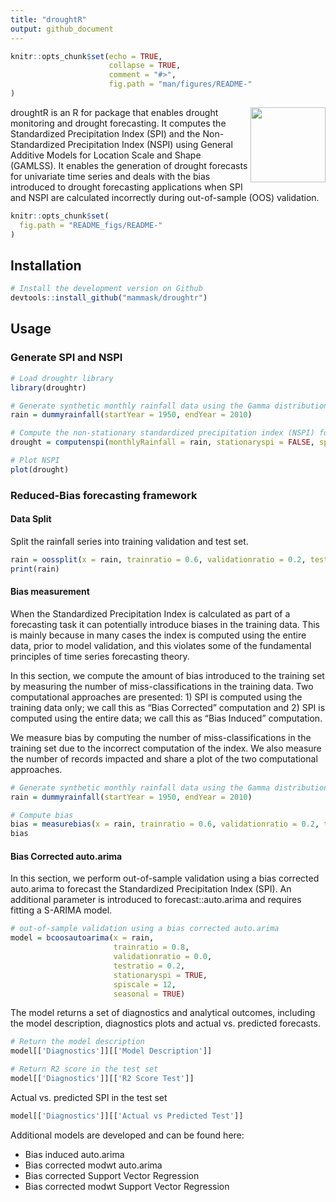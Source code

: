 ```yaml
---
title: "droughtR"
output: github_document
---
```


```r
knitr::opts_chunk$set(echo = TRUE,
                      collapse = TRUE,
                      comment = "#>",
                      fig.path = "man/figures/README-"
)
```

<img src="https://raw.githubusercontent.com/mammask/droughtr/main/man/figures/droughtR.png" align = "right" width = 120/>

droughtR is an R for package that enables drought monitoring and drought forecasting. It computes the Standardized Precipitation Index (SPI) and the Non-Standardized Precipitation Index (NSPI) using General Additive Models for Location Scale and Shape (GAMLSS). It enables the generation of drought forecasts for univariate time series and deals with the bias introduced to drought forecasting applications when SPI and NSPI are calculated incorrectly during out-of-sample (OOS) validation.

```r
knitr::opts_chunk$set(
  fig.path = "README_figs/README-"
)
```

## Installation

```r
# Install the development version on Github
devtools::install_github("mammask/droughtr")
```

## Usage

### Generate SPI and NSPI

```r
# Load droughtr library
library(droughtr)

# Generate synthetic monthly rainfall data using the Gamma distribution
rain = dummyrainfall(startYear = 1950, endYear = 2010)

# Compute the non-stationary standardized precipitation index (NSPI) for scale 12 using GAMLSS
drought = computenspi(monthlyRainfall = rain, stationaryspi = FALSE, spiScale = 12)

# Plot NSPI
plot(drought)
```

### Reduced-Bias forecasting framework

#### Data Split

Split the rainfall series into training validation and test set.

```r
rain = oossplit(x = rain, trainratio = 0.6, validationratio = 0.2, testratio = 0.2)
print(rain)
```

#### Bias measurement

When the Standardized Precipitation Index is calculated as part of a forecasting task it can potentially introduce biases in the training data. This is mainly because in many cases the index is computed using the entire data, prior to model validation, and this violates some of the fundamental principles of time series forecasting theory.

In this section, we compute the amount of bias introduced to the training set by measuring the number of miss-classifications in the training data. Two computational approaches are presented: 1) SPI is computed using the training data only; we call this as "Bias Corrected" computation and 2) SPI is computed using the entire data; we call this as "Bias Induced" computation. 

We measure bias by computing the number of miss-classifications in the training set due to the incorrect computation of the index. We also measure the number of records impacted and share a plot of the two computational approaches.

```r
# Generate synthetic monthly rainfall data using the Gamma distribution
rain = dummyrainfall(startYear = 1950, endYear = 2010)

# Compute bias
bias = measurebias(x = rain, trainratio = 0.6, validationratio = 0.2, testratio = 0.2, stationaryspi = TRUE, spiscale = 12)
bias
```

#### Bias Corrected auto.arima

In this section, we perform out-of-sample validation using a bias corrected auto.arima to forecast the Standardized Precipitation Index (SPI). An additional parameter is introduced to forecast::auto.arima and requires fitting a S-ARIMA model.

```r
# out-of-sample validation using a bias corrected auto.arima
model = bcoosautoarima(x = rain,
                       trainratio = 0.8,
                       validationratio = 0.0,
                       testratio = 0.2,
                       stationaryspi = TRUE,
                       spiscale = 12,
                       seasonal = TRUE)
```

The model returns a set of diagnostics and analytical outcomes, including the model description, diagnostics plots and actual vs. predicted forecasts.

```r
# Return the model description
model[['Diagnostics']][['Model Description']]

# Return R2 score in the test set
model[['Diagnostics']][['R2 Score Test']]
```

Actual vs. predicted SPI in the test set

```r
model[['Diagnostics']][['Actual vs Predicted Test']]
```

Additional models are developed and can be found here:

* Bias induced auto.arima
* Bias corrected modwt auto.arima
* Bias corrected Support Vector Regression
* Bias corrected modwt Support Vector Regression
